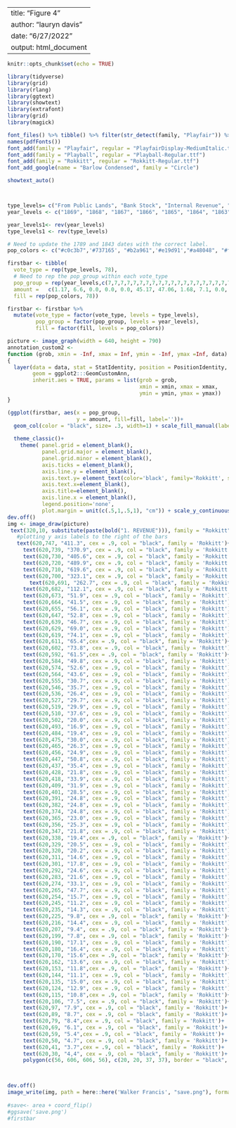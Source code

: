 
---
title: "Figure 4"
author: "lauryn davis"
date: "6/27/2022"
output: html_document
---

```r
knitr::opts_chunk$set(echo = TRUE)

```


```r
library(tidyverse)
library(grid)
library(rlang)
library(ggtext)
library(showtext)
library(extrafont)
library(grid)
library(magick)
```

```r
font_files() %>% tibble() %>% filter(str_detect(family, "Playfair")) %>% pull(file)
names(pdfFonts())
font_add(family = "Playfair", regular = "PlayfairDisplay-MediumItalic.ttf")
font_add(family = "Playball", regular = "Playball-Regular.ttf")
font_add(family = "Rokkitt", regular = "Rokkitt-Regular.ttf")
font_add_google(name = "Barlow Condensed", family = "Circle")

showtext_auto()



type_levels= c("From Public Lands", "Bank Stock", "Internal Revenue", "Customs", "Direct Tax", "Postage", "Miscellaneous")
year_levels <- c("1869", "1868", "1867", "1866", "1865", "1864", "1863", "1862", "1861", "1860", "1859", "1858", "1857", "1856", "1855", "1854", "1853", "1852", "1851", "1850", "1849", "1848", "1847", "1846", "1845", "1843", "1842", "1841", "1840", "1839", "1838", "1837", "1836", "1835", "1834", "1833", "1832", "1831", "1830", "1829", "1828", "1827", "1826", "1825", "1824", "1823", "1822", "1821", "1820", "1819", "1818", "1817", "1816", "1815", "1814", "1813", "1812", "1811", "1810", "1809", "1808", "1807", "1806", "1805", "1804", "1803", "1802", "1801", "1800", "1799", "1798", "1797", "1796", "1795", "1794", "1793", "1792", "1789")

year_levels1<- rev(year_levels)
type_levels1 <- rev(type_levels)

# Need to update the 1789 and 1843 dates with the correct label.
pop_colors <- c("#c0c3b7",'#737165', "#b2a961",'#e19d91',"#a48048", "#fedcc6" ,"#ffe383")

firstbar <- tibble(
  vote_type = rep(type_levels, 78),
  # Need to rep the pop_group within each vote_type
  pop_group = rep(year_levels,c(7,7,7,7,7,7,7,7,7,7,7,7,7,7,7,7,7,7,7,7,7,7,7,7,7,7,7,7,7,7,7,7,7,7,7,7,7,7,7,7,7,7,7,7,7,7,7,7,7,7,7,7,7,7,7,7,7,7,7,7,7,7,7,7,7,7,7,7,7,7,7,7,7,7,7,7,7,7)),
  amount =   c(1.17, 6.6, 0.0, 0.0, 0.0, 45.17, 47.06, 1.68, 7.1, 0.0, 0.0, 0.0, 42.76, 48.46, 0.67, 11.5, 0.0, 0.0, 0.24, 47.39, 40.2, 0.16, 8.8, 0.0, 0.0, 1.03, 54.14, 35.87, 0.16, 12.5, 0.0, 0.0, 0.02, 55.52, 31.8, 0.16, 11.9, 0.0, 0.0, 0.01, 62.99, 24.94, 0.41, 19.7, 0.0, 0.0, 0.1, 41.37, 38.42, 0.0, 4.4, 0.0, 0.0, 1.28, 33.27, 61.05, 0.67, 2.3, 0.0, 0.0, 3.58, 0.0, 93.45, 2.83, 2.29, 0.0, 0.0, 0.0, 0.0, 94.88, 3.72, 1.78, 0.0, 0.0, 0.0, 0.0, 94.5, 3.85, 3.81, 0.0, 0.0, 0.0, 0.0, 92.34, 7.92, 2.92, 0.0, 0.0, 0.0, 0.0, 89.16, 5.75, 1.91, 0.0, 0.0, 0.0, 0.0, 92.34, 12.24, 1.65, 0.0, 0.0, 0.0, 0.0, 86.11, 17.84, 1.52, 0.0, 0.0, 0.0, 0.0, 80.64, 11.73, 1.53, 0.0, 0.0, 0.0, 0.0, 86.74, 3.21, 2.03, 0.0, 0.0, 0.0, 0.0, 94.76, 4.48, 1.4, 0.0, 0.0, 0.0, 0.0, 94.12, 5.12, 2.14, 0.02, 0.0, 0.0, 0.0, 92.72, 4.99, 1.4, 0.0, 0.0, 0.0, 0.0, 93.61, 5.75, 1.53, 0.0, 0.0, 0.0, 0.0, 92.72, 9.82, 1.91, 0.0, 0.0, 0.0, 0.0, 88.27, 9.7, 1.39, 0.0, 0.0, 0.0, 0.0, 88.91, 9.31, 1.4, 0.0, 0.0, 0.0, 0.0, 89.29, 6.9, 1.52, 0.0, 0.0, 0.0, 0.0, 91.58, 8.3, 3.68, 0.0, 0.0, 0.0, 0.0, 88.02, 6.64, 2.67, 0.0, 0.0, 0.0, 0.0, 90.69, 8.17, 2.46, 4.03, 0.0, 0.0, 0.0, 85.34, 17.2, 4.79, 9.2, 0.0, 0.0, 0.0, 68.81, 22.92, 4.33, 0.0, 0.0, 0.0, 0.0, 72.75, 12.11, 9.07, 17.89, 0.0, 0.0, 0.0, 60.93, 27.37, 22.86, 5.63, 0.0, 0.0, 0.0, 44.14, 49.37, 5.07, 0.53, 0.0, 0.0, 0.0, 45.03, 42.0, 1.99, 1.7, 0.0, 0.0, 0.0, 54.31, 22.54, 0.47, 2.96, 0.0, 0.0, 0.0, 74.03, 11.73, 0.66, 2.27, 0.0, 0.0, 0.0, 85.34, 8.04, 0.39, 2.16, 0.0, 0.0, 0.0, 89.41, 11.22, 2.47, 1.98, 0.0, 0.0, 0.0, 84.33, 9.19, 0.61, 2.31, 0.0, 0.0, 0.0, 87.89, 6.13, 0.25, 2.17, 0.0, 0.0, 0.0, 91.45, 4.1, 0.36, 1.8, 0.0, 0.0, 0.0, 93.74, 6.64, 5.83, 2.06, 0.0, 0.0, 0.0, 85.47, 5.88, 0.46, 1.32, 0.0, 0.0, 0.0, 92.34, 5.75, 0.54, 1.75, 0.0, 0.0, 0.0, 91.96, 5.37, 0.46, 1.83, 0.0, 0.0, 0.0, 92.34, 4.48, 0.98, 1.82, 0.0, 0.0, 0.0, 92.72, 9.06, 1.72, 2.04, 0.0, 0.0, 0.31, 86.87, 8.17, 1.68, 0.63, 0.0, 0.0, 0.74, 88.78, 9.19, 1.0, 5.31, 0.0, 0.0, 1.19, 83.31, 13.26, 1.24, 2.84, 0.0, 0.1, 1.16, 81.4, 11.98, 0.23, 2.52, 0.0, 0.2, 5.7, 79.37, 5.88, 0.41, 0.92, 0.0, 5.0, 8.8, 78.99, 3.47, 0.0, 0.0, 0.67, 13.0, 7.05, 75.81, 7.92, 0.8, 0.0, 0.92, 20.0, 23.8, 46.56, 9.82, 0.7, 0.0, 0.81, 25.0, 9.99, 53.68, 5.75, 2.2, 0.0, 0.09, 30.0, 0.0, 61.96, 7.03, 0.49, 0.0, 1.29, 0.0, 0.0, 91.19, 7.03, 0.38, 0.0, 0.0, 0.0, 0.0, 92.59, 7.03, 1.14, 0.0, 0.0, 0.0, 0.0, 91.83, 5.63, 0.02, 0.0, 0.0, 0.1, 0.0, 94.25, 3.59, 0.51, 0.0, 0.0, 0.0, 0.0, 95.9, 2.7, 1.4, 0.0, 0.0, 0.0, 0.0, 95.9, 4.86, 1.12, 0.0, 0.0, 0.1, -0.07, 93.99, 3.59, 1.16, 0.0, 0.0, 0.1, -0.11, 95.26, 3.85, 2.03, 0.0, 0.0, 0.1, 0.15, 93.87, 1.3, 1.79, 0.0, 0.0, 0.5, 1.53, 94.88, 1.05, 1.05, 8.5, 0.0, 3.0, 3.22, 83.18, 0.92, 2.6, 0.67, 0.75, 10.0, 1.75, 83.31, 0.0, 0.33, 0.6, 1.2, 6.0, 7.92, 83.95, 0.0, 0.6, 1.0, 0.75, 10.0, 0.35, 87.3, 0.0, 0.2, 1.0, 0.77, 0.0, 8.05, 89.98, 0.54, 0.9, 4.26, 0.62, 0.0, 7.02, 86.66, 0.0, 0.0, 15.1, 1.06, 0.0, 5.62, 78.22, 0.0, 0.0, 2.9, 0.25, 0.0, 5.36, 91.49, 0.0, 0.0, 6.1, 0.5, 0.0, 5.11, 88.29, 0.0, 0.0, 1.0, 0.5, 0.0, 7.02, 91.48, 0.0, 0.0, 0.0, 0.74, 0.0, 5.49, 93.77),
  fill = rep(pop_colors, 78))

firstbar <- firstbar %>% 
  mutate(vote_type = factor(vote_type, levels = type_levels),
         pop_group = factor(pop_group, levels = year_levels),
         fill = factor(fill, levels = pop_colors))

picture <- image_graph(width = 640, height = 790)
annotation_custom2 <- 
function (grob, xmin = -Inf, xmax = Inf, ymin = -Inf, ymax =Inf, data) 
{
  layer(data = data, stat = StatIdentity, position = PositionIdentity, 
        geom = ggplot2:::GeomCustomAnn, 
        inherit.aes = TRUE, params = list(grob = grob, 
                                          xmin = xmin, xmax = xmax, 
                                          ymin = ymin, ymax = ymax))
}

(ggplot(firstbar, aes(x = pop_group, 
                      y = amount, fill=fill, label=''))+
  geom_col(color = "black", size= .3, width=1) + scale_fill_manual(labels= '', values= pop_colors, name = "")+
  
  theme_classic()+
    theme( panel.grid = element_blank(),
           panel.grid.major = element_blank(),
           panel.grid.minor = element_blank(),
           axis.ticks = element_blank(),
           axis.line.y = element_blank(),
           axis.text.y= element_text(color='black', family='Rokkitt', size=12),
           axis.text.x=element_blank(),
           axis.title=element_blank(),
           axis.line.x = element_blank(),
           legend.position='none',
           plot.margin = unit(c(.5,1,.5,1), "cm")) + scale_y_continuous(limits= c(0,101), expand=c(0,0)) + scale_x_discrete(expand=c(0,3))) + coord_flip()
dev.off()
img <- image_draw(picture)
 text(320,10, substitute(paste(bold("1. REVENUE"))), family = "Rokkitt", cex = 1.35, col = "black")
   #plotting y axis labels to the right of the bars
   text(620,747, "411.3", cex = .9, col = "black", family = 'Rokkitt')+
     text(620,739, "370.9", cex = .9, col = "black", family = 'Rokkitt')+
     text(620,730, "405.6", cex = .9, col = "black", family = 'Rokkitt')+
     text(620,720, "489.9", cex = .9, col = "black", family = 'Rokkitt')+
     text(620,710, "619.6", cex = .9, col = "black", family = 'Rokkitt')+
     text(620,700, "323.1", cex = .9, col = "black", family = 'Rokkitt')+
       text(620,691, "262.7", cex = .9, col = "black", family = 'Rokkitt')+
     text(620,682, "112.1", cex = .9, col = "black", family = 'Rokkitt')+
     text(620,673, "51.9", cex = .9, col = "black", family = 'Rokkitt')+
     text(620,664, "41.5", cex = .9, col = "black", family = 'Rokkitt')+
     text(620,655, "56.1", cex = .9, col = "black", family = 'Rokkitt')+
     text(620,647, "52.8", cex = .9, col = "black", family = 'Rokkitt')+
     text(620,639, "46.7", cex = .9, col = "black", family = 'Rokkitt')+
     text(620,629, "69.0", cex = .9, col = "black", family = 'Rokkitt')+
     text(620,619, "74.1", cex = .9, col = "black", family = 'Rokkitt')+
     text(620,611, "65.4",cex = .9, col = "black", family = 'Rokkitt')+
     text(620,602, "73.8", cex = .9, col = "black", family = 'Rokkitt')+
     text(620,592, "61.5",cex = .9, col = "black", family = 'Rokkitt')+
     text(620,584, "49.8", cex = .9, col = "black", family = 'Rokkitt')+
     text(620,574, "52.6", cex = .9, col = "black", family = 'Rokkitt')+
     text(620,564, "43.6", cex = .9, col = "black", family = 'Rokkitt')+
     text(620,555, "30.7", cex = .9, col = "black", family = 'Rokkitt')+
     text(620,546, "35.7", cex = .9, col = "black", family = 'Rokkitt')+
     text(620,536, "26.4", cex = .9, col = "black", family = 'Rokkitt')+
     text(620,527, "29.7", cex = .9, col = "black", family = 'Rokkitt')+
     text(620,519, "29.9", cex = .9, col = "black", family = 'Rokkitt')+
     text(620,510, "37.6", cex = .9, col = "black", family = 'Rokkitt')+
     text(620,502, "20.0", cex = .9, col = "black", family = 'Rokkitt')+
     text(620,493, "16.9", cex = .9, col = "black", family = 'Rokkitt')+
     text(620,484, "19.4", cex = .9, col = "black", family = 'Rokkitt')+
     text(620,475, "30.0", cex = .9, col = "black", family = 'Rokkitt')+
     text(620,465, "26.3", cex = .9, col = "black", family = 'Rokkitt')+
     text(620,456, "24.9", cex = .9, col = "black", family = 'Rokkitt')+
     text(620,447, "50.8", cex = .9, col = "black", family = 'Rokkitt')+
     text(620,437, "35.4", cex = .9, col = "black", family = 'Rokkitt')+
     text(620,428, "21.8", cex = .9, col = "black", family = 'Rokkitt')+
     text(620,418, "33.9", cex = .9, col = "black", family = 'Rokkitt')+
     text(620,409, "31.9", cex = .9, col = "black", family = 'Rokkitt')+
     text(620,401, "28.5", cex = .9, col = "black", family = 'Rokkitt')+
     text(620,391, "24.8", cex = .9, col = "black", family = 'Rokkitt')+
     text(620,382, "24.8", cex = .9, col = "black", family = 'Rokkitt')+
     text(620,374, "24.8", cex = .9, col = "black", family = 'Rokkitt')+
     text(620,365, "23.0", cex = .9, col = "black", family = 'Rokkitt')+
     text(620,356, "25.3", cex = .9, col = "black", family = 'Rokkitt')+
     text(620,347, "21.8", cex = .9, col = "black", family = 'Rokkitt')+
     text(620,338, "19.4",cex = .9, col = "black", family = 'Rokkitt')+
     text(620,329, "20.5", cex = .9, col = "black", family = 'Rokkitt')+
     text(620,320, "20.2", cex = .9, col = "black", family = 'Rokkitt')+
     text(620,311, "14.6", cex = .9, col = "black", family = 'Rokkitt')+
     text(620,301, "17.8", cex = .9, col = "black", family = 'Rokkitt')+
     text(620,292, "24.6", cex = .9, col = "black", family = 'Rokkitt')+
     text(620,283, "21.6", cex = .9, col = "black", family = 'Rokkitt')+
     text(620,274, "33.1", cex = .9, col = "black", family = 'Rokkitt')+
     text(620,265, "47.7", cex = .9, col = "black", family = 'Rokkitt')+
     text(620,254, "15.7", cex = .9, col = "black", family = 'Rokkitt')+
     text(620,245, "11.2", cex = .9, col = "black", family = 'Rokkitt')+
     text(620,235, "14.3", cex = .9, col = "black", family = 'Rokkitt')+
     text(620,225, "9.8", cex = .9, col = "black", family = 'Rokkitt')+
     text(620,216, "14.4", cex = .9, col = "black", family = 'Rokkitt')+
     text(620,207, "9.4", cex = .9, col = "black", family = 'Rokkitt')+
     text(620,199, "7.8", cex = .9, col = "black", family = 'Rokkitt')+
     text(620,190, "17.1", cex = .9, col = "black", family = 'Rokkitt')+
     text(620,180, "16.4", cex = .9, col = "black", family = 'Rokkitt')+
     text(620,170, "15.6",cex = .9, col = "black", family = 'Rokkitt')+
     text(620,162, "13.6", cex = .9, col = "black", family = 'Rokkitt')+
     text(620,153, "11.8",cex = .9, col = "black", family = 'Rokkitt')+
     text(620,144, "11.1", cex = .9, col = "black", family = 'Rokkitt')+
     text(620,135, "15.0", cex = .9, col = "black", family = 'Rokkitt')+
     text(620,124, "12.9", cex = .9, col = "black", family = 'Rokkitt')+
     text(620,115, "10.8",cex = .9, col = "black", family = 'Rokkitt')+
     text(620,106, "7.5", cex = .9, col = "black", family = 'Rokkitt')+
     text(620,97, "7.9", cex = .9, col = "black", family = 'Rokkitt')+
     text(620,89, "8.7", cex = .9, col = "black", family = 'Rokkitt')+
     text(620,79, "8.4",cex = .9, col = "black", family = 'Rokkitt')+
     text(620,69, "6.1", cex = .9, col = "black", family = 'Rokkitt')+
     text(620,59, "5.4",cex = .9, col = "black", family = 'Rokkitt')+
     text(620,50, "4.7", cex = .9, col = "black", family = 'Rokkitt')+
     text(620,41, "3.7",cex = .9, col = "black", family = 'Rokkitt')+
     text(620,30, "4,4", cex = .9, col = "black", family = 'Rokkitt')+
     polygon(c(56, 606, 606, 56), c(20, 20, 37, 37), border = "black", col = "#ffe383")+ text(88,30, "May 4.  1789 to Dec 31. 1791.", cex = 1, col = "black", family = 'Rokkitt')
   


dev.off()
image_write(img, path = here::here('Walker Francis', "save.png"), format = "png")
     
#save<- area + coord_flip()        
#ggsave('save.png')
#firstbar
```